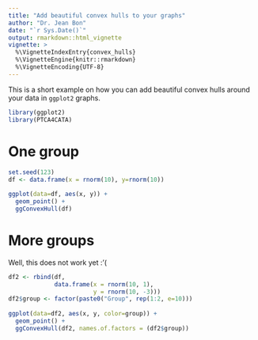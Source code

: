 ```yaml
---
title: "Add beautiful convex hulls to your graphs"
author: "Dr. Jean Bon"
date: "`r Sys.Date()`"
output: rmarkdown::html_vignette
vignette: >
  %\VignetteIndexEntry{convex_hulls}
  %\VignetteEngine{knitr::rmarkdown}
  %\VignetteEncoding{UTF-8}
---
```


This is a short example on how you can add beautiful convex hulls around your data in `ggplot2` graphs.

```r
library(ggplot2)
library(PTCA4CATA)
```

# One group

```r
set.seed(123)
df <- data.frame(x = rnorm(10), y=rnorm(10))

ggplot(data=df, aes(x, y)) + 
  geom_point() +
  ggConvexHull(df)
```

# More groups


Well, this does not work yet :'(

```r
df2 <- rbind(df, 
             data.frame(x = rnorm(10, 1), 
                        y = rnorm(10, -3)))
df2$group <- factor(paste0("Group", rep(1:2, e=10)))
  
ggplot(data=df2, aes(x, y, color=group)) + 
  geom_point() +
  ggConvexHull(df2, names.of.factors = (df2$group))

```

